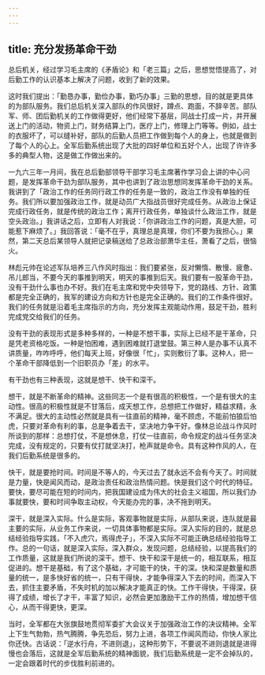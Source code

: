 ```yaml
---
---
---
```

title: 充分发扬革命干劲
---




总后机关，经过学习毛主席的《矛盾论》和「老三篇」之后，思想觉悟提高了，对后勤工作的认识基本上解决了问题，收到了新的效果。

这时我们提出：「勤恳办事，勤俭办事，勤巧办事」三勤的思想，目的就是更具体的为部队服务。我们总后机关深入部队的作风很好，蹲点、跑面，不辞辛苦。部队军、师、团后勤机关的工作做得更好，他们经常下基层，同战士打成一片，并开展送上门的活动，物资上门，财务结算上门，医疗上门，修理上门等等。例如，战士的衣服坏了，可以缝补好，部队的后勤人员把工作做到每个人的身上，也就是做到了每个人的心上。全军后勤系统出现了大批的四好单位和五好个人，出现了许许多多的典型人物，这是做工作做出来的。

一九六三年一月间，我在总后勤部领导干部学习毛主席著作学习会上讲的中心问题，是发挥革命干劲为部队服务，其中也讲到了政治思想同发挥革命干劲的关系。我讲到了「政治工作的任务同行政工作的任务是一致的，政治工作没有单独的任务。我们所以要加强政治工作，就是动员广大指战员很好完成任务。从政治上保证完成行政任务，就是传统的政治工作；离开行政任务，单独谈什么政治工作，就是空头政治。」我讲话之后，立即有人对我说：「你讲政治工作的问题，真是大胆，可能惹下麻烦了。」我回答说：「毫不在乎，真理总是真理，你们不要为我担心。」果然，第二天总后某领导人就把记录稿送给了总政治部萧华主任，萧看了之后，很恼火。

林彪元帅在论述军队培养三八作风时指出：我们要紧张，反对懒惰、散慢、疲惫、吊儿郎当，不要今天的事推到明天，明天的事推到后天。我们要有一股革命干劲，没有干劲什么事也办不好。我们在毛主席和党中央领导下，党的路线、方针、政策都是完全正确的，我军的建设方向和方针也是完全正确的。我们的工作条件很好。我们的任务就是沿着毛主席指示的方向，充分发挥主观能动作用，鼓足干劲，胜利完成党交给我们的任务。

没有干劲的表现形式是多种多样的，一种是不想干事，实际上已经不是干革命，只是凭老资格吃饭。一种是怕困难，遇到困难就打退堂鼓。第三种人是办事不认真不讲质量，咋咋呼呼，他们每天上班，好像很「忙」，实则敷衍了事。这种人，把一个革命干部降低到一个旧职员办「差」的水平。

有干劲也有三种表现，这就是想干、快干和深干。

想干，就是不断革命的精神。这些同志一个是有很高的积极性，一个是有很大的主动性。很高的积极性就是不甘落后，成天想工作，总想把工作做好，精益求精，永不满足。很大的主动性必然就是具有一往直前的精神，毫不顾虑，不能前怕狼后怕虎，只要对革命有利的事，总是争着去干，坚决地力争干好。像林总论战斗作风时所谈到的那样：总想打仗，不是想休息，打仗一往直前，命令规定的战斗任务坚决完成，没有规定的，只要有仗打就坚决打，枪声就是命令。具有这种作风的人，在我们后勤系统是很多的。

快干，就是要抢时间。时间是不等人的，今天过去了就永远不会有今天了。时间就是力量，快是闻风而动，是政治责任和政治热情问题。快是我们这个时代的特征。要快，要尽可能在短的时间内，把我国建设成为伟大的社会主义祖国，所以我们办事就要快，要和时间争取主动权，今天能办完的事，决不拖到明天。

深干，就是深入实际。什么是实际，客观事物就是实际，从部队来说，连队就是最主要的实际，从业务工作来说，一切具体事物都是实际。深入实际的目的，就是总结经验指导实践，「不入虎穴，焉得虎子」，不深入实际不可能正确总结经验指导工作。总的一句话，就是深入实际，深入群众，发现问题，总结经验，以提高我们的工作质量，这就是我们所说的深干。想干、快干和深干是统一的，相互联系，相互促进的。想干是基础，有了这个基础，才可能干的快，干的深。快和深是数量和质量的统一，是多快好省的统一，只有干得快，才能争得深入下去的时间，而深入下去，抓住主要矛盾，不失时机的加以解决才能真正的快。工作干得快，干得深，获得了成绩，增长了才干，丰富了知识，必然会更加激励干工作的热情，增加想干信心，从而干得更快，更深。

当时，全军都在大张旗鼓地贯彻军委扩大会议关于加强政治工作的决议精神。全军上下生气勃勃，热气腾腾，争先恐后，努力上进，各项工作闻风而动，你快人家比你还快。古话说：「逆水行舟，不进则退」，这种形势下，不要说不进则退就是进得慢也会落后，这就是全军后勤系统的精神面貌，我们后勤系统是一定不会掉队的，一定会跟着时代的步伐胜利前进的。